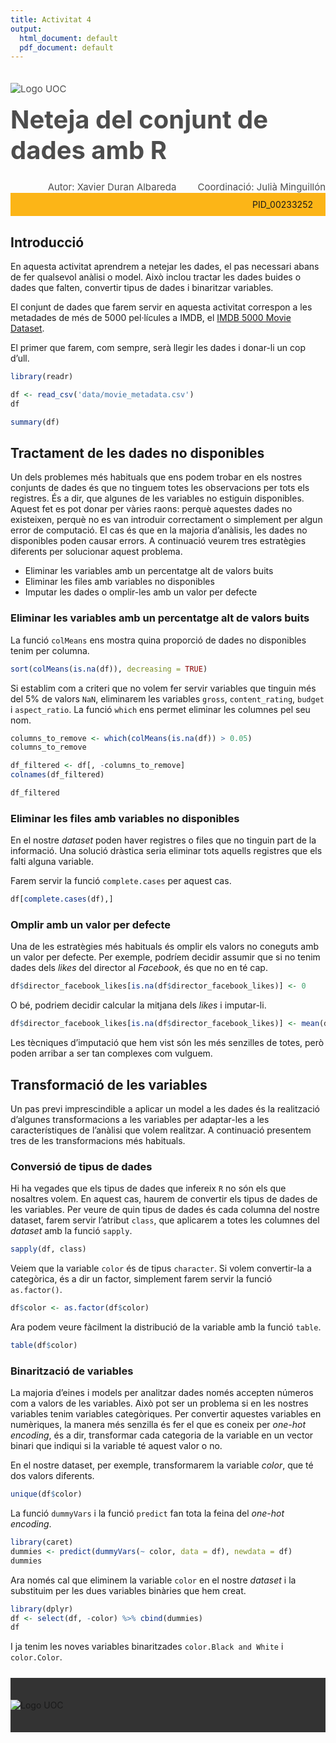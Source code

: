 ```yaml
---
title: Activitat 4
output:
  html_document: default
  pdf_document: default
---
```




<!--Header-->
<div><div class="row" style="color: #4D4D4D;font-size: 15px;padding-bottom: 20px"><div class="col-md-7"><img src="http://materials.cv.uoc.edu/cdocent/common/img/logo-uoc.png" alt="Logo UOC" class="img-responsive" style="margin:20px 0px 0px"></div><div class="col-md-5"><h1 style="margin:15px 0px 0px;font-size: 40px;">Neteja del conjunt de dades amb R</h1><div style="text-align:left;margin-top: 5px;"></div></div></div>


<div class="row" style="color: #4D4D4D;font-size: 15px;padding-bottom: 20px background: #FCB517"><div style="text-align:right;">Autor: Xavier Duran Albareda <span style="margin-left: 30px;">Coordinació: Julià Minguillón</span></div></div>


<div class="row" style="background: #FCB517;padding: 10px 20px;"><div style="text-align:right;">PID_00233252 </div></div>

## Introducció

En aquesta activitat aprendrem a netejar les dades, el pas necessari abans de fer qualsevol anàlisi o model. Això inclou tractar les dades buides o dades que falten, convertir tipus de dades i binaritzar variables.

El conjunt de dades que farem servir en aquesta activitat correspon a les metadades de més de 5000 pel·lícules a IMDB, el [IMDB 5000 Movie Dataset](https://data.world/popculture/imdb-5000-movie-dataset).

El primer que farem, com sempre, serà llegir les dades i donar-li un cop d'ull.

```r
library(readr)

df <- read_csv('data/movie_metadata.csv')
df
```

```r
summary(df)
```

## Tractament de les dades no disponibles

Un dels problemes més habituals que ens podem trobar en els nostres conjunts de dades és que no tinguem totes les observacions per tots els registres. És a dir, que algunes de les variables no estiguin disponibles. Aquest fet es pot donar per vàries raons: perquè aquestes dades no existeixen, perquè no es van introduir correctament o simplement per algun error de computació. El cas és que en la majoria d'anàlisis, les dades no disponibles poden causar errors. A continuació veurem tres estratègies diferents per solucionar aquest problema.

- Eliminar les variables amb un percentatge alt de valors buits
- Eliminar les files amb variables no disponibles
- Imputar les dades o omplir-les amb un valor per defecte

### Eliminar les variables amb un percentatge alt de valors buits

La funció `colMeans` ens mostra quina proporció de dades no disponibles tenim per columna.

```r
sort(colMeans(is.na(df)), decreasing = TRUE)
```

Si establim com a criteri que no volem fer servir variables que tinguin més del 5% de valors `NaN`, eliminarem les variables `gross`, `content_rating`, `budget` i `aspect_ratio`. La funció `which` ens permet eliminar les columnes pel seu nom.

```r
columns_to_remove <- which(colMeans(is.na(df)) > 0.05)
columns_to_remove
```

```r
df_filtered <- df[, -columns_to_remove]
colnames(df_filtered)
```

```r
df_filtered
```

### Eliminar les files amb variables no disponibles

En el nostre _dataset_ poden haver registres o files que no tinguin part de la informació. Una solució dràstica seria eliminar tots aquells registres que els falti alguna variable.

Farem servir la funció `complete.cases` per aquest cas.

```r
df[complete.cases(df),]
```

### Omplir amb un valor per defecte

Una de les estratègies més habituals és omplir els valors no coneguts amb un valor per defecte. Per exemple, podríem decidir assumir que si no tenim dades dels _likes_ del director al _Facebook_, és que no en té cap.

```r
df$director_facebook_likes[is.na(df$director_facebook_likes)] <- 0
```

O bé, podriem decidir calcular la mitjana dels _likes_ i imputar-li.

```r
df$director_facebook_likes[is.na(df$director_facebook_likes)] <- mean(df$director_facebook_likes)
```

Les tècniques d'imputació que hem vist són les més senzilles de totes, però poden arribar a ser tan complexes com vulguem.

## Transformació de les variables

Un pas previ imprescindible a aplicar un model a les dades és la realització d'algunes transformacions a les variables per adaptar-les a les característiques de l'anàlisi que volem realitzar. A continuació presentem tres de les transformacions més habituals.

### Conversió de tipus de dades

Hi ha vegades que els tipus de dades que infereix `R` no són els que nosaltres volem. En aquest cas, haurem de convertir els tipus de dades de les variables. Per veure de quin tipus de dades és cada columna del nostre dataset, farem servir l'atribut `class`, que aplicarem a totes les columnes del _dataset_ amb la funció `sapply`.

```r
sapply(df, class)
```

Veiem que la variable `color` és de tipus `character`. Si volem convertir-la a categòrica, és a dir un factor, simplement farem servir la funció `as.factor()`.

```r
df$color <- as.factor(df$color)
```

Ara podem veure fàcilment la distribució de la variable amb la funció `table`.

```r
table(df$color)
```

### Binarització de variables

La majoria d'eines i models per analitzar dades només accepten números com a valors de les variables. Això pot ser un problema si en les nostres variables tenim variables categòriques. Per convertir aquestes variables en numèriques, la manera més senzilla és fer el que es coneix per _one-hot encoding_, és a dir, transformar cada categoria de la variable en un vector binari que indiqui si la variable té aquest valor o no.

En el nostre dataset, per exemple, transformarem la variable _color_, que té dos valors diferents.

```r
unique(df$color)
```

La funció `dummyVars` i la funció `predict` fan tota la feina del _one-hot encoding_.

```r
library(caret)
dummies <- predict(dummyVars(~ color, data = df), newdata = df)
dummies
```

Ara només cal que eliminem la variable `color` en el nostre _dataset_ i la substituim per les dues variables binàries que hem creat.

```r
library(dplyr)
df <- select(df, -color) %>% cbind(dummies)
df
```

I ja tenim les noves variables binaritzades `color.Black and White` i `color.Color`.

<!--Footer-->
 <div style="background: #333333;padding: 35px 0px;margin-top: 25px;"><div class="row"><div class="col-sm-12"><img src="http://materials.cv.uoc.edu/cdocent/common/img/logo-uoc-bottom.png" alt="Logo UOC" class="img-responsive" style="margin: 0 auto; display: block;"></div></div></div>
<!--/Footer-->

